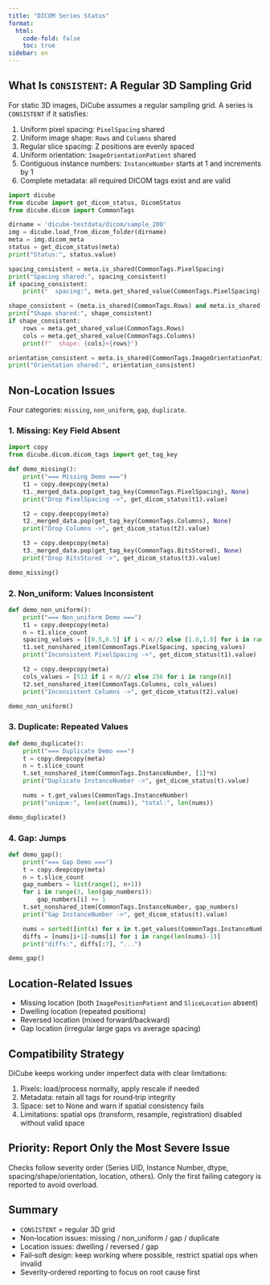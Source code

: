 ```yaml
---
title: "DICOM Series Status"
format:
  html:
    code-fold: false
    toc: true
sidebar: en
---
```


## What Is `CONSISTENT`: A Regular 3D Sampling Grid

For static 3D images, DiCube assumes a regular sampling grid. A series is `CONSISTENT` if it satisfies:

1. Uniform pixel spacing: `PixelSpacing` shared
2. Uniform image shape: `Rows` and `Columns` shared
3. Regular slice spacing: Z positions are evenly spaced
4. Uniform orientation: `ImageOrientationPatient` shared
5. Contiguous instance numbers: `InstanceNumber` starts at 1 and increments by 1
6. Complete metadata: all required DICOM tags exist and are valid

```python
import dicube
from dicube import get_dicom_status, DicomStatus
from dicube.dicom import CommonTags

dirname = 'dicube-testdata/dicom/sample_200'
img = dicube.load_from_dicom_folder(dirname)
meta = img.dicom_meta
status = get_dicom_status(meta)
print("Status:", status.value)

spacing_consistent = meta.is_shared(CommonTags.PixelSpacing)
print("Spacing shared:", spacing_consistent)
if spacing_consistent:
    print("  spacing:", meta.get_shared_value(CommonTags.PixelSpacing), "mm")

shape_consistent = (meta.is_shared(CommonTags.Rows) and meta.is_shared(CommonTags.Columns))
print("Shape shared:", shape_consistent)
if shape_consistent:
    rows = meta.get_shared_value(CommonTags.Rows)
    cols = meta.get_shared_value(CommonTags.Columns)
    print(f"  shape: {cols}×{rows}")

orientation_consistent = meta.is_shared(CommonTags.ImageOrientationPatient)
print("Orientation shared:", orientation_consistent)
```

## Non‑Location Issues

Four categories: `missing`, `non_uniform`, `gap`, `duplicate`.

### 1. Missing: Key Field Absent

```python
import copy
from dicube.dicom.dicom_tags import get_tag_key

def demo_missing():
    print("=== Missing Demo ===")
    t1 = copy.deepcopy(meta)
    t1._merged_data.pop(get_tag_key(CommonTags.PixelSpacing), None)
    print("Drop PixelSpacing ->", get_dicom_status(t1).value)

    t2 = copy.deepcopy(meta)
    t2._merged_data.pop(get_tag_key(CommonTags.Columns), None)
    print("Drop Columns ->", get_dicom_status(t2).value)

    t3 = copy.deepcopy(meta)
    t3._merged_data.pop(get_tag_key(CommonTags.BitsStored), None)
    print("Drop BitsStored ->", get_dicom_status(t3).value)

demo_missing()
```

### 2. Non_uniform: Values Inconsistent

```python
def demo_non_uniform():
    print("=== Non_uniform Demo ===")
    t1 = copy.deepcopy(meta)
    n = t1.slice_count
    spacing_values = [[0.5,0.5] if i < n//2 else [1.0,1.0] for i in range(n)]
    t1.set_nonshared_item(CommonTags.PixelSpacing, spacing_values)
    print("Inconsistent PixelSpacing ->", get_dicom_status(t1).value)

    t2 = copy.deepcopy(meta)
    cols_values = [512 if i < n//2 else 256 for i in range(n)]
    t2.set_nonshared_item(CommonTags.Columns, cols_values)
    print("Inconsistent Columns ->", get_dicom_status(t2).value)

demo_non_uniform()
```

### 3. Duplicate: Repeated Values

```python
def demo_duplicate():
    print("=== Duplicate Demo ===")
    t = copy.deepcopy(meta)
    n = t.slice_count
    t.set_nonshared_item(CommonTags.InstanceNumber, [1]*n)
    print("Duplicate InstanceNumber ->", get_dicom_status(t).value)

    nums = t.get_values(CommonTags.InstanceNumber)
    print("unique:", len(set(nums)), "total:", len(nums))

demo_duplicate()
```

### 4. Gap: Jumps

```python
def demo_gap():
    print("=== Gap Demo ===")
    t = copy.deepcopy(meta)
    n = t.slice_count
    gap_numbers = list(range(1, n+1))
    for i in range(3, len(gap_numbers)):
        gap_numbers[i] += 1
    t.set_nonshared_item(CommonTags.InstanceNumber, gap_numbers)
    print("Gap InstanceNumber ->", get_dicom_status(t).value)

    nums = sorted([int(x) for x in t.get_values(CommonTags.InstanceNumber)])
    diffs = [nums[i+1]-nums[i] for i in range(len(nums)-1)]
    print("diffs:", diffs[:7], "...")

demo_gap()
```

## Location‑Related Issues

- Missing location (both `ImagePositionPatient` and `SliceLocation` absent)
- Dwelling location (repeated positions)
- Reversed location (mixed forward/backward)
- Gap location (irregular large gaps vs average spacing)

## Compatibility Strategy

DiCube keeps working under imperfect data with clear limitations:

1. Pixels: load/process normally, apply rescale if needed
2. Metadata: retain all tags for round‑trip integrity
3. Space: set to None and warn if spatial consistency fails
4. Limitations: spatial ops (transform, resample, registration) disabled without valid space

## Priority: Report Only the Most Severe Issue

Checks follow severity order (Series UID, Instance Number, dtype, spacing/shape/orientation, location, others). Only the first failing category is reported to avoid overload.

## Summary

- `CONSISTENT` = regular 3D grid
- Non‑location issues: missing / non_uniform / gap / duplicate
- Location issues: dwelling / reversed / gap
- Fail‑soft design: keep working where possible, restrict spatial ops when invalid
- Severity‑ordered reporting to focus on root cause first

